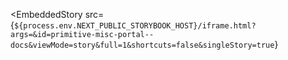 
<EmbeddedStory
  src={`${process.env.NEXT_PUBLIC_STORYBOOK_HOST}/iframe.html?args=&id=primitive-misc-portal--docs&viewMode=story&full=1&shortcuts=false&singleStory=true`}
></EmbeddedStory>